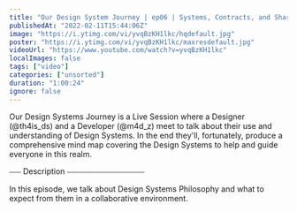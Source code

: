 ```yaml
---
title: "Our Design System Journey | ep06 | Systems, Contracts, and Sharing Information"
publishedAt: "2022-02-11T15:44:06Z"
image: "https://i.ytimg.com/vi/yvqBzKH1lkc/hqdefault.jpg"
poster: "https://i.ytimg.com/vi/yvqBzKH1lkc/maxresdefault.jpg"
videoUrl: "https://www.youtube.com/watch?v=yvqBzKH1lkc"
localImages: false
tags: ["video"]
categories: ["unsorted"]
duration: "1:00:24"
ignore: false
---
```

Our Design Systems Journey is a Live Session where a Designer (@th4is_ds) and a Developer (@m4d_z) meet to talk about their use and understanding of Design Systems. In the end they'll, fortunately, produce a comprehensive mind map covering the Design Systems to help and guide everyone in this realm.

⎯⎯⎯ Description ⎯⎯⎯⎯⎯⎯⎯⎯⎯⎯⎯⎯⎯⎯⎯⎯⎯⎯⎯⎯

In this episode, we talk about Design Systems Philosophy and what to expect from them in a collaborative environment.
